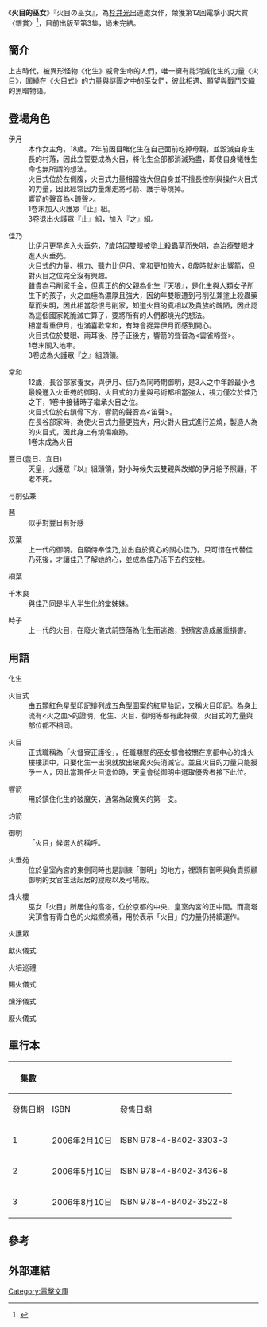 {{未完結}}
{{Infobox animanga/Headerofja
|標題= 火目的巫女
|圖像= Hime no Miko light novel volume 1.jpg
|說明= 《火目的巫女》輕小說第一本封面
|日文名稱= 火目の巫女
|英文名稱= 
|羅馬字=  Hime no Miko
|類型= 
}}
{{Infobox animanga/name
|正式譯名= {{flagicon|Taiwan}} 火目的巫女
|常用譯名= 
}}
{{Infobox animanga/Novel
|輕小說= 是
|標題= 
|作者= [[杉井光|杉井光]]
|插圖= {{lang|ja|[[かわぎしけいたろう|かわぎしけいたろう]]}}
|出版社= {{flagicon|Japan}} [[Media_Works|Media Works]]<br/>{{flagicon|Taiwan}} [[台灣角川|台灣角川]]
|商標= {{flagicon|Japan}} [[電擊文庫|電擊文庫]]
|發售日= vol.1 2006年2月10日<ref>{{cite web|url=http://asciimw.jp/search/mode/item/cd/A0530480|title=火目の巫女|publisher=[[ASCII_MEDIA_WORKS|ASCII MEDIA WORKS]]|accessdate=2013年11月8日|language=ja|archive-date=2016年8月26日|archive-url=https://web.archive.org/web/20160826055609/http://asciimw.jp/search/mode/item/cd/A0530480|dead-url=no}}</ref><br>vol.2 5月10日<br>vol.3 8月10日<ref>{{cite web|url=http://asciimw.jp/search/mode/item/cd/A0601590|title=火目の巫女 巻ノ三|publisher=[[ASCII_MEDIA_WORKS|ASCII MEDIA WORKS]]|accessdate=2013年11月8日|language=ja|archive-date=2016年8月26日|archive-url=https://web.archive.org/web/20160826125126/http://asciimw.jp/search/mode/item/cd/A0601590|dead-url=no}}</ref>
|冊數= 3（未完）
}}
{{Infobox animanga/Footerofja}}
《'''火目的巫女'''》『火目の巫女』，為[[杉井光|杉井光]]出道處女作，榮獲第12回電撃小説大賞〈銀賞〉<ref>{{cite web|url=http://asciimw.jp/award/taisyo/archive/index_12.html|title=第12回 電撃大賞 入賞作品|publisher=[[ASCII_MEDIA_WORKS|ASCII MEDIA WORKS]]|accessdate=2013年11月8日|language=ja|archive-date=2015年5月8日|archive-url=https://web.archive.org/web/20150508105004/http://asciimw.jp/award/taisyo/archive/index_12.html|dead-url=no}}</ref>，目前出版至第3集，尚未完結。

==簡介==
上古時代，被異形怪物《化生》威脅生命的人們，唯一擁有能消滅化生的力量《火目》，圍繞在《火目式》的力量與謎團之中的巫女們，彼此相遇、願望與戰鬥交織的黑暗物語。

==登場角色==
;伊月
:本作女主角，18歲。7年前因目睹化生在自己面前吃掉母親，並毀滅自身生長的村落，因此立誓要成為火目，將化生全部都消滅殆盡，即使自身犧牲生命也無所謂的想法。
:火目式位於左側腹，火目式力量相當強大但自身並不擅長控制與操作火目式的力量，因此經常因力量爆走將弓箭、護手等燒掉。
:響箭的聲音為<鐘聲>。
:1卷末加入火護眾『止』組。
:3卷退出火護眾『止』組，加入『之』組。

;佳乃
:比伊月更早進入火垂苑，7歲時因雙眼被塗上殺蟲草而失明，為治療雙眼才進入火垂苑。
:火目式的力量、視力、聽力比伊月、常和更加強大，8歲時就射出響箭，但對火目之位完全沒有興趣。
:雖貴為弓削家千金，但真正的的父親為化生『天狼』，是化生與人類女子所生下的孩子，火之血極為濃厚且強大，因幼年雙眼遭到弓削弘兼塗上殺蟲藥草而失明，因此相當怨恨弓削家，知道火目的真相以及貴族的醜陋，因此認為這個國家乾脆滅亡算了，要將所有的人們都燒光的想法。
:相當看重伊月，也滿喜歡常和，有時會捉弄伊月而感到開心。
:火目式位於雙眼、兩耳後、脖子正後方，響箭的聲音為<雲雀啼聲>。
:1卷末關入地牢。
:3卷成為火護眾『之』組頭領。

;常和
:12歲，長谷部家養女，與伊月、佳乃為同時期御明，是3人之中年齡最小也最晚進入火垂苑的御明，火目式的力量與弓術都相當強大，視力僅次於佳乃之下，1卷中接替時子繼承火目之位。
:火目式位於右鎖骨下方，響箭的聲音為<笛聲>。
:在長谷部家時，為使火目式力量更強大，用火對火目式進行迫燒，製造人為的火目式，因此身上有燒傷痕跡。
:1卷末成為火目

;豐日(豊日、宜日)
:天皇，火護眾『以』組頭領，對小時候失去雙親與故鄉的伊月給予照顧，不老不死。

;弓削弘兼
:

;茜
:似乎對豐日有好感

;双葉
:上一代的御明。自願侍奉佳乃,並出自於真心的關心佳乃。只可惜在代替佳乃死後，才讓佳乃了解她的心，並成為佳乃活下去的支柱。

;桐葉
:

;千木良
:與佳乃同是半人半生化的堂姊妹。

;時子
:上一代的火目，在廢火儀式前墮落為化生而逃跑，對殯宮造成嚴重損害。

==用語==
;化生
:

;火目式
:由五顆紅色星型印記排列成五角型圖案的紅星胎記，又稱火目印記。為身上流有<火之血>的證明，化生、火目、御明等都有此特徵，火目式的力量與部位都不相同。

;火目
:正式職稱為「火督寮正護役」，任職期間的巫女都會被關在京都中心的烽火樓樓頂中，只要化生一出現就放出破魔火矢消滅它。並且火目的力量只能授予一人，因此當現任火目退位時，天皇會從御明中選取優秀者接下此位。

;響箭
:用於鎮住化生的破魔矢，通常為破魔矢的第一支。

;灼箭
:

;御明
:「火目」候選人的稱呼。

;火垂苑
:位於皇室內宮的東側同時也是訓練「御明」的地方，裡頭有御明與負責照顧御明的女官生活起居的寢殿以及弓場殿。

;烽火樓
:巫女「火目」所居住的高塔，位於京都的中央、皇室內宮的正中間。而高塔尖頂會有青白色的火焰燃燒著，用於表示「火目」的力量仍持續運作。

;火護眾
:

;獻火儀式
:

;火培巡禮
:

;賜火儀式
:

;燻淨儀式
:

;廢火儀式
:

==單行本==

{| class=wikitable style="margin:auto; font-size:small;"
!rowspan="2"|集數
!colspan="2"|{{JPN}}
!colspan="2"|{{TWN}} {{HK}}
|-
!發售日期!!ISBN!!發售日期!!ISBN
|-
| 1
| 2006年2月10日
| ISBN 978-4-8402-3303-3
| 2010年6月2日
| ISBN 978-986-237-603-4
|-
| 2
| 2006年5月10日
| ISBN 978-4-8402-3436-8
| 2010年7月21日
| ISBN 978-986-237-765-9
|-
| 3
| 2006年8月10日
| ISBN 978-4-8402-3522-8
| 2010年9月30日
| ISBN 978-986-237-823-6
|}
==參考==
{{reflist}}

==外部連結==
{{DEFAULTSORT:Hime no Miko}}

[[Category:電擊文庫|Category:電擊文庫]]
